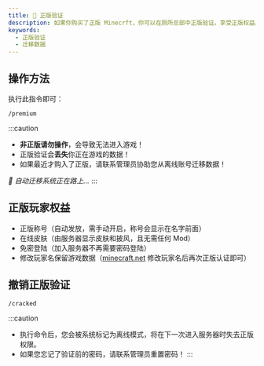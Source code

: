 ```yaml
---
title: 🪪 正版验证
description: 如果你购买了正版 Minecrft，你可以在厕所总部中正版验证。享受正版权益。
keywords:
  - 正版验证
  - 迁移数据
---
```


## 操作方法

执行此指令即可：

```plain
/premium
```

:::caution

- **非正版请勿操作**，会导致无法进入游戏！
- 正版验证会**丢失**你正在游戏的数据！
- 如果最近才购入了正版，请联系管理员协助您从离线账号迁移数据！

_🚧 自动迁移系统正在路上…_
:::

## 正版玩家权益

- 正版称号（自动发放，需手动开启，称号会显示在名字前面）
- 在线皮肤（由服务器显示皮肤和披风，且无需任何 Mod）
- 免密登陆（加入服务器不再需要密码登陆）
- 修改玩家名保留游戏数据（[minecraft.net](https://www.minecraft.net/zh-hans/msaprofile/mygames/editprofile) 修改玩家名后再次正版认证即可）

## 撤销正版验证

```plain
/cracked
```

:::caution

- 执行命令后，您会被系统标记为离线模式，将在下一次进入服务器时失去正版权限。
- 如果您忘记了验证前的密码，请联系管理员重置密码！
  :::
